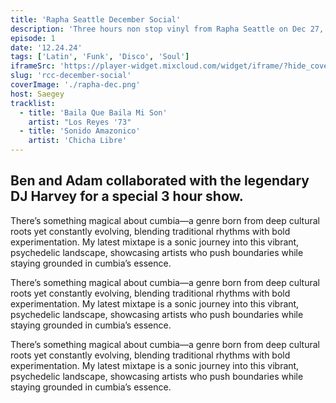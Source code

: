 ```yaml
---
title: 'Rapha Seattle December Social'
description: 'Three hours non stop vinyl from Rapha Seattle on Dec 27, 2024.'
episode: 1
date: '12.24.24'
tags: ['Latin', 'Funk', 'Disco', 'Soul']
iframeSrc: 'https://player-widget.mixcloud.com/widget/iframe/?hide_cover=1&light=1&hide_artwork=1&feed=%2Fpublic-vinyl-radio%2Frapha-rcc-december-social%2F'
slug: 'rcc-december-social'
coverImage: './rapha-dec.png'
host: Saegey
tracklist:
  - title: 'Baila Que Baila Mi Son'
    artist: "Los Reyes '73"
  - title: 'Sonido Amazonico'
    artist: 'Chicha Libre'
---
```


## Ben and Adam collaborated with the legendary DJ Harvey for a special 3 hour show.

There’s something magical about cumbia—a genre born from deep cultural roots yet constantly evolving, blending traditional rhythms with bold experimentation. My latest mixtape is a sonic journey into this vibrant, psychedelic landscape, showcasing artists who push boundaries while staying grounded in cumbia’s essence.

There’s something magical about cumbia—a genre born from deep cultural roots yet constantly evolving, blending traditional rhythms with bold experimentation. My latest mixtape is a sonic journey into this vibrant, psychedelic landscape, showcasing artists who push boundaries while staying grounded in cumbia’s essence.

There’s something magical about cumbia—a genre born from deep cultural roots yet constantly evolving, blending traditional rhythms with bold experimentation. My latest mixtape is a sonic journey into this vibrant, psychedelic landscape, showcasing artists who push boundaries while staying grounded in cumbia’s essence.

